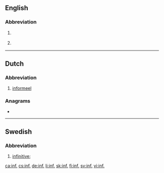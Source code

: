 {{also|inf}}
==English==

===Abbreviation===
{{rfc-header|Abbreviation}}
{{en-abbr}}

# {{lb|en|grammar}} {{abbreviation of|infinitive|lang=en}}
# {{lb|en|lexicography}} {{abbreviation of|informal|lang=en}}

----

==Dutch==

===Abbreviation===
{{rfc-header|Abbreviation}}
{{head|nl|abbreviation}}

# [[informeel]]

===Anagrams===
* {{l|nl|Fin}}

----

==Swedish==

===Abbreviation===
{{rfc-header|Abbreviation}}
{{head|sv|abbreviation}}

# {{lb|sv|lexicography|grammar}} [[infinitive]]; {{abbreviation of|infinitiv|lang=sv}}

[[ca:inf.]]
[[cs:inf.]]
[[de:inf.]]
[[li:inf.]]
[[sk:inf.]]
[[fi:inf.]]
[[sv:inf.]]
[[vi:inf.]]